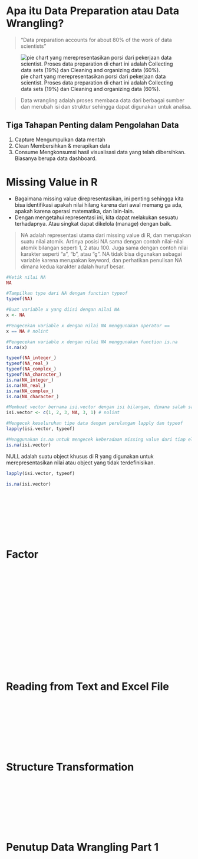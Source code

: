 # Apa itu Data Preparation atau Data Wrangling?

> "Data preparation accounts for about 80% of the work of data scientists"

![pie chart yang merepresentasikan porsi dari pekerjaan data scientist. Proses data preparation di chart ini adalah Collecting data sets (19%) dan Cleaning and organizing data (60%).](https://storage.googleapis.com/dqlab-image/images/data-scientist-survey.jpg)

> Data wrangling adalah proses membaca data dari berbagai sumber dan merubah isi dan struktur sehingga dapat digunakan untuk analisa.

## Tiga Tahapan Penting dalam Pengolahan Data

1. Capture
    Mengumpulkan data mentah
2. Clean
    Membersihkan & merapikan data
3. Consume
    Mengkonsumsi hasil visualisasi data yang telah dibersihkan.
    Biasanya berupa data dashboard.

# Missing Value in R

+ Bagaimana missing value direpresentasikan, ini penting sehingga kita bisa identifikasi apakah nilai hilang karena dari awal memang ga ada, apakah karena operasi matematika, dan lain-lain.
+ Dengan mengetahui representasi ini, kita dapat melakukan sesuatu terhadapnya. Atau singkat dapat dikelola (manage) dengan baik.

> NA adalah representasi utama dari missing value di R, dan merupakan suatu nilai atomik.
    Artinya posisi NA sama dengan contoh nilai-nilai atomik bilangan seperti 1, 2 atau 100. Juga sama dengan contoh nilai karakter seperti "a", "b",  atau "g".
    NA tidak bisa digunakan sebagai variable karena merupakan keyword, dan perhatikan penulisan NA dimana kedua karakter adalah huruf besar.

```r
#Ketik nilai NA
NA

#Tampilkan type dari NA dengan function typeof
typeof(NA)
```

```r
#Buat variable x yang diisi dengan nilai NA
x <- NA

#Pengecekan variable x dengan nilai NA menggunakan operator ==
x == NA # nolint

#Pengecekan variable x dengan nilai NA menggunakan function is.na
is.na(x)
```

```r
typeof(NA_integer_)
typeof(NA_real_)
typeof(NA_complex_)
typeof(NA_character_)
is.na(NA_integer_)
is.na(NA_real_)
is.na(NA_complex_)
is.na(NA_character_)
```

```r
#Membuat vector bernama isi.vector dengan isi bilangan, dimana salah satunya memiliki missing value # nolint
isi.vector <- c(1, 2, 3, NA, 3, 1) # nolint

#Mengecek keseluruhan tipe data dengan perulangan lapply dan typeof
lapply(isi.vector, typeof)

#Menggunakan is.na untuk mengecek keberadaan missing value dari tiap elemen pada vector  # nolint
is.na(isi.vector)
```

NULL adalah suatu object khusus di R yang digunakan untuk merepresentasikan nilai atau object yang tidak terdefinisikan.

```r
lapply(isi.vector, typeof)
```

```r
is.na(isi.vector)

```
```r

```
```r

```
```r

```
```r

```
```r

```
```r

```
```r

```
```r

```
```r

```

# Factor
```r

```
```r

```
```r

```
```r

```
```r

```
```r

```
```r

```
```r

```
```r

```
```r

```
```r

```
```r

```
```r

```
```r

```
```r

```
```r

```
```r

```
```r

```
```r

```
```r

```

# Reading from Text and Excel File
```r

```
```r

```
```r

```
```r

```
```r

```
```r

```
```r

```
```r

```
```r

```
```r

```

# Structure Transformation
```r

```
```r

```
```r

```
```r

```
```r

```
```r

```
```r

```
```r

```
```r

```
```r

```

# Penutup Data Wrangling Part 1
```r

```
